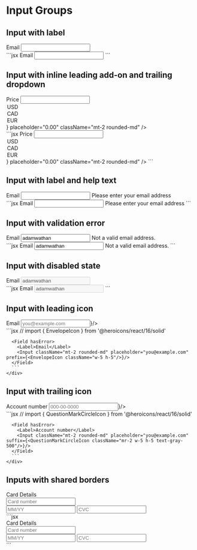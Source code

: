 

<Meta of={Stories} />

# Input Groups

<div className="space-y-8 mt-8 sb-unstyled">
  <div className="border p-4">
    <h2>Input with label</h2>
    <div className="w-[300px] space-y-8 mt-2">
      <Field>
        <Label>Email</Label>
        <Input className="mt-2 rounded-md" />
      </Field>
    </div>
    <div>
      ```jsx
      <Field>
        <Label>Email</Label>
        <Input className="mt-2 rounded-md" />
      </Field>
      ```
    </div>
  </div>

  <div className="border p-4 sb-unstyled">
    <h2>Input with inline leading add-on and trailing dropdown</h2>
    <div className="w-[300px] space-y-8 mt-2">
      <Field>
        <Label>Price</Label>
        <Input
          prefix="$"
          suffix={
            <select name="currency" className="focus:ring-0 rounded-md border-0 bg-transparent text-sm text-gray-500 pr-7">
              <option>USD</option>
              <option>CAD</option>
              <option>EUR</option>
            </select>
          }
          placeholder="0.00"
          className="mt-2 rounded-md"
        />
      </Field>
    </div>
    <div>
      ```jsx
      <Field>
        <Label>Price</Label>
        <Input
          prefix="$"
          suffix={
            <select name="currency" className="border-0 bg-transparent">
              <option>USD</option>
              <option>CAD</option>
              <option>EUR</option>
            </select>
          }
          placeholder="0.00"
          className="mt-2 rounded-md"
        />
      </Field>
      ```
    </div>
  </div>
  <div className="border p-4 sb-unstyled">
    <h2>Input with label and help text</h2>
    <div className="w-[300px] space-y-8 mt-2">
      <Field>
        <Label>Email</Label>
        <Input className="mt-2 rounded-md" />
        <Description>Please enter your email address</Description>
      </Field>
    </div>
    <div>
      ```jsx
      <Field>
        <Label>Email</Label>
        <Input className="mt-2 rounded-md" />
        <Description>Please enter your email address</Description>
      </Field>
      ```
    </div>
  </div>

  <div className="border p-4 sb-unstyled">
    <h2>Input with validation error</h2>
    <div className="w-[300px] space-y-8 mt-2">
      <Field hasError>
        <Label>Email</Label>
        <Input className="mt-2 rounded-md" value="adamwathan" />
        <Description>Not a valid email address.</Description>
      </Field>
    </div>
    <div>
      ```jsx
      <Field hasError>
        <Label>Email</Label>
        <Input className="mt-2 rounded-md" value="adamwathan" />
        <Description>Not a valid email address.</Description>
      </Field>
      ```
    </div>
  </div>

  <div className="border p-4 sb-unstyled">
    <h2>Input with disabled state</h2>
    <div className="w-[300px] space-y-8 mt-2">
      <Field>
        <Label>Email</Label>
        <Input disabled className="mt-2 rounded-md" value="adamwathan" />
      </Field>
    </div>
    <div>
      ```jsx
      <Field hasError>
        <Label>Email</Label>
        <Input disabled className="mt-2 rounded-md" value="adamwathan" />
      </Field>
      ```
    </div>
  </div>

  <div className="border p-4 sb-unstyled">
    <h2>Input with leading icon</h2>
    <div className="w-[300px] space-y-8 mt-2">
      <Field>
        <Label>Email</Label>
        <Input className="mt-2 rounded-md" placeholder="you@example.com" prefix={<EnvelopeIcon className="w-5 h-5"/>}/>
      </Field>
    </div>
    <div>
      ```jsx
      // import { EnvelopeIcon } from '@heroicons/react/16/solid'

      <Field hasError>
        <Label>Email</Label>
        <Input className="mt-2 rounded-md" placeholder="you@example.com" prefix={<EnvelopeIcon className="w-5 h-5"/>}/>
      </Field>
      ```
    </div>
  </div>

  <div className="border p-4 sb-unstyled">
    <h2>Input with trailing icon</h2>
    <div className="w-[300px] space-y-8 mt-2">
      <Field>
        <Label>Account number</Label>
        <Input className="mt-2 rounded-md" placeholder="000-00-0000" suffix={<QuestionMarkCircleIcon className="mr-2 w-5 h-5 text-gray-500"/>}/>
      </Field>
    </div>
    <div>
      ```jsx
      // import { QuestionMarkCircleIcon } from '@heroicons/react/16/solid'

      <Field hasError>
        <Label>Account number</Label>
        <Input className="mt-2 rounded-md" placeholder="you@example.com" suffix={<QuestionMarkCircleIcon className="mr-2 w-5 h-5 text-gray-500"/>}/>
      </Field>
      ```
    </div>
  </div>

  <div className="border p-4 sb-unstyled">
    <h2>Inputs with shared borders</h2>
    <div className="w-[300px] space-y-8 mt-2">
      <div className="field-set">
        <Label>Card Details</Label>
        <div className="field-group mt-2 -space-y-px space-y-reverse-0">
          <Field>
            <Input
              placeholder="Card number"
              shadow={false}
              className="rounded-none rounded-tl-md rounded-tr-md border-0"
            />
          </Field>
          <div className="flex -space-x-px space-x-reverse-0">
            <Field className="w-1/2 flex-1 min-w-0">
              <Input
                placeholder="MM/YY"
                className="rounded-none rounded-bl-md border-0"
              />
            </Field>
            <Field className="flex-1 min-w-0">
              <Input
                placeholder="CVC"
                className="rounded-none rounded-br-md border-0"
              />
            </Field>
          </div>
        </div>
      </div>
    </div>
    <div>
      ```jsx
      <div className="field-set">
        <Label>Card Details</Label>
        <div className="field-group mt-2 -space-y-px space-y-reverse-0">
          <Field>
            <Input
              placeholder="Card number"
              shadow={false}
              className="rounded-none rounded-tl-md rounded-tr-md border-0"
            />
          </Field>
          <div className="flex -space-x-px space-x-reverse-0">
            <Field className="w-1/2 flex-1 min-w-0">
              <Input
                placeholder="MM/YY"
                className="rounded-none rounded-bl-md border-0"
              />
            </Field>
            <Field className="flex-1 min-w-0">
              <Input
                placeholder="CVC"
                className="rounded-none rounded-br-md border-0"
              />
            </Field>
          </div>
        </div>
      </div>
      ```
    </div>
  </div>
</div>